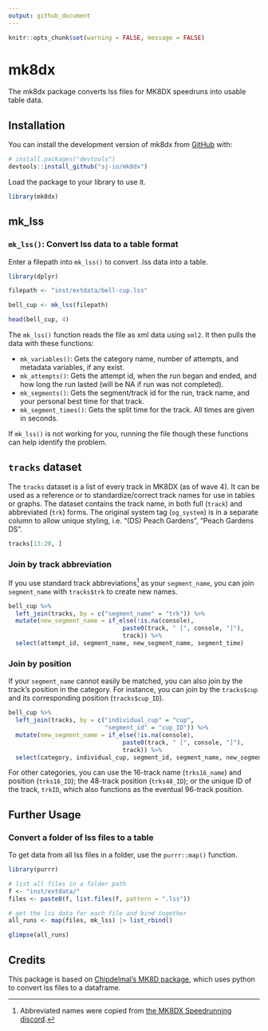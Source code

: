 ```yaml
---
output: github_document
---
```


```r
knitr::opts_chunk$set(warning = FALSE, message = FALSE)
```

# mk8dx

<!-- badges: start -->

<!-- badges: end -->

The mk8dx package converts lss files for MK8DX speedruns into usable table data.

## Installation

You can install the development version of mk8dx from [GitHub](https://github.com/) with:

``` r
# install.packages("devtools")
devtools::install_github("sj-io/mk8dx")
```

Load the package to your library to use it.

```r
library(mk8dx)
```

## mk_lss

### `mk_lss()`: Convert lss data to a table format

Enter a filepath into `mk_lss()` to convert .lss data into a table.

```r
library(dplyr)

filepath <- "inst/extdata/bell-cup.lss"

bell_cup <- mk_lss(filepath)

head(bell_cup, 4)
```

The `mk_lss()` function reads the file as xml data using `xml2`. It then pulls the data with these functions:

-   `mk_variables()`: Gets the category name, number of attempts, and metadata variables, if any exist.
-   `mk_attempts()`: Gets the attempt id, when the run began and ended, and how long the run lasted (will be NA if run was not completed).
-   `mk_segments()`: Gets the segment/track id for the run, track name, and your personal best time for that track.
-   `mk_segment_times()`: Gets the split time for the track. All times are given in seconds.

If `mk_lss()` is not working for you, running the file though these functions can help identify the problem.

## `tracks` dataset

The `tracks` dataset is a list of every track in MK8DX (as of wave 4). It can be used as a reference or to standardize/correct track names for use in tables or graphs. The dataset contains the track name, in both full (`track`) and abbreviated (`trk`) forms. The original system tag (`og_system`) is in a separate column to allow unique styling, i.e. "(DS) Peach Gardens", "Peach Gardens DS".

```r
tracks[13:20, ]
```

### Join by track abbreviation

If you use standard track abbreviations[^1] as your `segment_name`, you can join `segment_name` with `tracks$trk` to create new names.

[^1]: Abbreviated names were copied from [the MK8DX Speedrunning discord](https://discord.com/channels/199214365860298752/199214365860298752/998310385545384138).

```r
bell_cup %>%
  left_join(tracks, by = c("segment_name" = "trk")) %>%
  mutate(new_segment_name = if_else(!is.na(console),
                                paste0(track, " [", console, "]"),
                                track)) %>%
  select(attempt_id, segment_name, new_segment_name, segment_time)
```

### Join by position

If your `segment_name` cannot easily be matched, you can also join by the track's position in the category. For instance, you can join by the `tracks$cup` and its corresponding position (`tracks$cup_ID`).

```r
bell_cup %>% 
  left_join(tracks, by = c("individual_cup" = "cup",
                           "segment_id" = "cup_ID")) %>% 
  mutate(new_segment_name = if_else(!is.na(console),
                                paste0(track, " [", console, "]"),
                                track)) %>%
  select(category, individual_cup, segment_id, segment_name, new_segment_name)
```

For other categories, you can use the 16-track name (`trks16_name`) and position (`trks16_ID`); the 48-track position (`trks48_ID`); or the unique ID of the track, `trkID`, which also functions as the eventual 96-track position.

## Further Usage

### Convert a folder of lss files to a table

To get data from all lss files in a folder, use the `purrr::map()` function.

```r
library(purrr)

# list all files in a folder path
f <- "inst/extdata/"
files <- paste0(f, list.files(f, pattern = ".lss"))

# get the lss data for each file and bind together
all_runs <- map(files, mk_lss) |> list_rbind()

glimpse(all_runs)
```

## Credits

This package is based on [Chipdelmal's MK8D package](https://github.com/Chipdelmal/MK8D), which uses python to convert lss files to a dataframe.
